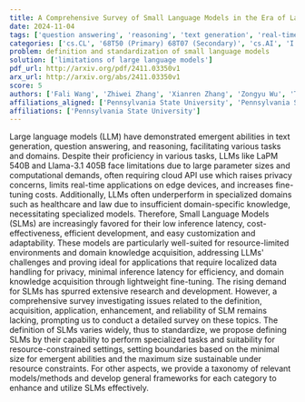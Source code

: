 ```yaml
---
title: A Comprehensive Survey of Small Language Models in the Era of Large   Language Models: Techniques, Enhancements, Applications, Collaboration with   LLMs, and Trustworthiness
date: 2024-11-04
tags: ['question answering', 'reasoning', 'text generation', 'real-time applications', 'domain-specific knowledge', 'frameworks for SLMs', 'small language models', 'resource-limited environments', 'lightweight fine-tuning', 'large language models', 'privacy concerns', 'computational demands', 'taxonomy of models']
categories: ['cs.CL', '68T50 (Primary) 68T07 (Secondary)', 'cs.AI', 'I.2.7', 'cs.LG']
problem: definition and standardization of small language models
solution: ['limitations of large language models']
pdf_url: http://arxiv.org/pdf/2411.03350v1
arx_url: http://arxiv.org/abs/2411.03350v1
score: 5
authors: ['Fali Wang', 'Zhiwei Zhang', 'Xianren Zhang', 'Zongyu Wu', 'Tzuhao Mo', 'Qiuhao Lu', 'Wanjing Wang', 'Rui Li', 'Junjie Xu', 'Xianfeng Tang', 'Qi He', 'Yao Ma', 'Ming Huang', 'Suhang Wang']
affiliations_aligned: ['Pennsylvania State University', 'Pennsylvania State University', 'Pennsylvania State University', 'Pennsylvania State University', 'Pennsylvania State University', 'Pennsylvania State University', 'Pennsylvania State University', 'Pennsylvania State University', 'Pennsylvania State University', 'Pennsylvania State University', 'Pennsylvania State University', 'Pennsylvania State University', 'Pennsylvania State University', 'Pennsylvania State University']
affiliations: ['Pennsylvania State University']
---
```



Large language models (LLM) have demonstrated emergent abilities in text generation, question answering, and reasoning, facilitating various tasks and domains. Despite their proficiency in various tasks, LLMs like LaPM 540B and Llama-3.1 405B face limitations due to large parameter sizes and computational demands, often requiring cloud API use which raises privacy concerns, limits real-time applications on edge devices, and increases fine-tuning costs. Additionally, LLMs often underperform in specialized domains such as healthcare and law due to insufficient domain-specific knowledge, necessitating specialized models. Therefore, Small Language Models (SLMs) are increasingly favored for their low inference latency, cost-effectiveness, efficient development, and easy customization and adaptability. These models are particularly well-suited for resource-limited environments and domain knowledge acquisition, addressing LLMs' challenges and proving ideal for applications that require localized data handling for privacy, minimal inference latency for efficiency, and domain knowledge acquisition through lightweight fine-tuning. The rising demand for SLMs has spurred extensive research and development. However, a comprehensive survey investigating issues related to the definition, acquisition, application, enhancement, and reliability of SLM remains lacking, prompting us to conduct a detailed survey on these topics. The definition of SLMs varies widely, thus to standardize, we propose defining SLMs by their capability to perform specialized tasks and suitability for resource-constrained settings, setting boundaries based on the minimal size for emergent abilities and the maximum size sustainable under resource constraints. For other aspects, we provide a taxonomy of relevant models/methods and develop general frameworks for each category to enhance and utilize SLMs effectively.